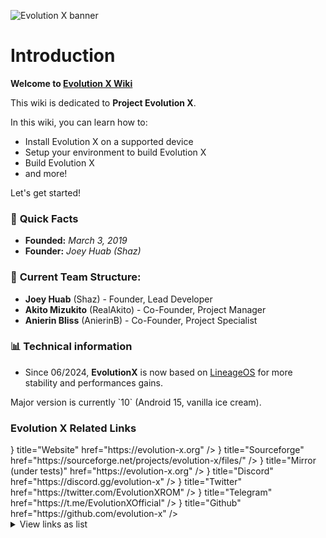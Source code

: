 
![Evolution X banner](/evox_wiki.png)

# Introduction

**Welcome to [Evolution X Wiki](/)**

This wiki is dedicated to **Project Evolution X**.

In this wiki, you can learn how to:

- Install Evolution X on a supported device
- Setup your environment to build Evolution X
- Build Evolution X
- and more!

Let's get started!

### 📝 **Quick Facts**

- **Founded:** _March 3, 2019_
- **Founder:** _Joey Huab (Shaz)_

### 👥 **Current Team Structure:**

- **Joey Huab** (Shaz) - Founder, Lead Developer
- **Akito Mizukito** (RealAkito) - Co-Founder, Project Manager
- **Anierin Bliss** (AnierinB) - Co-Founder, Project Specialist

### 📊 Technical information

- Since 06/2024, **EvolutionX** is now based on [LineageOS](https://lineageos.org/) for more stability and performances gains.

<Callout type="info">
  <p>Major version is currently `10` (Android 15, vanilla ice cream).</p>
</Callout>

### Evolution X Related Links

<Cards>
  <Cards.Card
    icon={
      <Image src="/icon.svg" alt="Evolution X Logo" width={14} height={14} />
    }
    title="Website"
    href="https://evolution-x.org"
  />
  <Cards.Card
    icon={
      <Image
        src="/favicons/sfav.svg"
        alt="Sourceforge"
        width={20}
        height={20}
      />
    }
    title="Sourceforge"
    href="https://sourceforge.net/projects/evolution-x/files/"
  />
  <Cards.Card
    icon={<Image src="/icon.svg" alt="Discord" width={15} height={15} />}
    title="Mirror (under tests)"
    href="https://evolution-x.org"
  />
  <Cards.Card
    icon={
      <Image src="/favicons/difav.svg" alt="Discord" width={20} height={20} />
    }
    title="Discord"
    href="https://discord.gg/evolution-x"
  />
  <Cards.Card
    icon={<Image src="/favicons/xfav.png" alt="X" width={20} height={20} />}
    title="Twitter"
    href="https://twitter.com/EvolutionXROM"
  />
  <Cards.Card
    icon={
      <Image src="/favicons/tlgfav.png" alt="Telegram" width={20} height={20} />
    }
    title="Telegram"
    href="https://t.me/EvolutionXOfficial"
  />
  <Cards.Card
    icon={
      <Image
        src="/favicons/github-mark.svg"
        alt="Github"
        width={20}
        height={20}
      />
    }
    title="Github"
    href="https://github.com/evolution-x"
  />
  <Cards.Card
    icon={"📧"}
    title="DMCA Contact"
    href="mailto:dmca@evolution-x.org"
  />
</Cards>

<details>

<summary>View links as list</summary>

- [<img src="/favicons/sfav.png" alt="sitefav" style={{ width: "20px", verticalAlign: "middle", marginRight: "8px" }}/> Website](https://evolution-x.org)
- [<img src="/favicons/sfav.svg" alt="sitefav" style={{ width: "20px", verticalAlign: "middle", marginRight: "8px" }}/> SourceForge](https://sourceforge.net/projects/evolution-x/files/)
- [<img src="/favicons/sfav.png" alt="sitefav" style={{ width: "20px", verticalAlign: "middle", marginRight: "8px" }}/> Mirror](https://evolution-x.org) (_Currently under tests_)
- [<img src="/favicons/difav.svg" alt="ghfav" style={{ width: "20px", verticalAlign: "middle", marginRight: "8px" }}/> Discord](https://discord.gg/evolution-x)
- [<img src="/favicons/xfav.png" alt="ghfav" style={{ width: "20px", verticalAlign: "middle", marginRight: "8px" }}/> Twitter](https://twitter.com/EvolutionXROM)
- [<img src="/favicons/tlgfav.png" alt="tlgfav" style={{ width: "20px", verticalAlign: "middle", marginRight: "8px" }}/> Telegram](https://t.me/EvolutionXOfficial)
- [<img src="/favicons/ghfav.png" alt="ghfav" style={{ width: "20px", verticalAlign: "middle", marginRight: "8px" }}/> Github](https://github.com/evolution-x)
- [📧 DMCA Contact](mailto:dmca@evolution-x.org)

</details>
